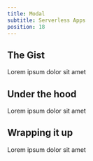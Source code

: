 ```yaml
---
title: Modal
subtitle: Serverless Apps
position: 18
---
```


## The Gist

Lorem ipsum dolor sit amet

## Under the hood

Lorem ipsum dolor sit amet

## Wrapping it up

Lorem ipsum dolor sit amet